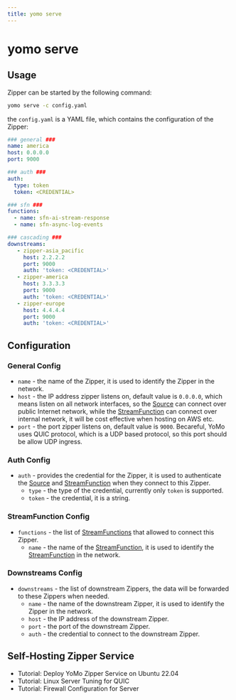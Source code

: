 ```yaml
---
title: yomo serve
---
```


# yomo serve

## Usage

Zipper can be started by the following command:

```bash
yomo serve -c config.yaml
```

the `config.yaml` is a YAML file, which contains the configuration of the Zipper:

```yaml filename="config.yaml"
### general ###
name: america
host: 0.0.0.0
port: 9000

### auth ###
auth:
  type: token
  token: <CREDENTIAL>

### sfn ###
functions:
  - name: sfn-ai-stream-response
  - name: sfn-async-log-events

### cascading ###
downstreams:
   - zipper-asia_pacific
     host: 2.2.2.2
     port: 9000
     auth: 'token: <CREDENTIAL>'
   - zipper-america
     host: 3.3.3.3
     port: 9000
     auth: 'token: <CREDENTIAL>'
   - zipper-europe
     host: 4.4.4.4
     port: 9000
     auth: 'token: <CREDENTIAL>'
```

## Configuration

### General Config

- `name` - the name of the Zipper, it is used to identify the Zipper in the network.
- `host` - the IP address zipper listens on, default value is `0.0.0.0`, which means listen on all network interfaces, so the [Source][source] can connect over public Internet network, while the [StreamFunction][sfn] can connect over internal network, it will be cost effective when hosting on AWS etc.
- `port` - the port zipper listens on, default value is `9000`. Becareful, YoMo uses QUIC protocol, which is a UDP based protocol, so this port should be allow UDP ingress.

### Auth Config

- `auth` - provides the credential for the Zipper, it is used to authenticate the [Source][source] and [StreamFunction][sfn] when they connect to this Zipper.
  - `type` - the type of the credential, currently only `token` is supported.
  - `token` - the credential, it is a string.

### StreamFunction Config

- `functions` - the list of [StreamFunctions][sfn] that allowed to connect this Zipper.
  - `name` - the name of the [StreamFunction][sfn], it is used to identify the [StreamFunction][sfn] in the network.

### Downstreams Config

- `downstreams` - the list of downstream Zippers, the data will be forwarded to these Zippers when needed.
  - `name` - the name of the downstream Zipper, it is used to identify the Zipper in the network.
  - `host` - the IP address of the downstream Zipper.
  - `port` - the port of the downstream Zipper.
  - `auth` - the credential to connect to the downstream Zipper.

## Self-Hosting Zipper Service

- Tutorial: Deploy YoMo Zipper Service on Ubuntu 22.04
- Tutorial: Linux Server Tuning for QUIC
- Tutorial: Firewall Configuration for Server

[source]: ../api/source
[sfn]: ../api/sfn